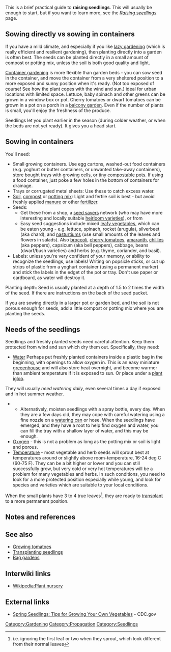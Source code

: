 This is a brief practical guide to '''raising seedlings'''. This will usually be enough to start, but if you want to learn more, see the ''[[Raising seedlings]]'' page.


== Sowing directly vs sowing in containers ==

If you have a mild climate, and especially if you like [[lazy gardening]] (which is really efficient and resilient gardening), then planting directly into a garden is often best. The seeds can be planted directly in a small amount of compost or potting mix, unless the soil is both good quality and light.

[[Container gardening]] is more flexible than garden beds - you can sow seed in the container, and move the container from a very sheltered position to a more exposed and sunny position when it's ready. (Not too exposed of course! See how the plant copes with the wind and sun.) ideal for urban locations with limited space. Lettuce, baby spinach and other greens can be grown in a window box or pot. Cherry tomatoes or dwarf tomatoes can be grown in a pot on a porch in a  [[balcony garden]]. Even if the number of plants is small, you'll enjoy the freshness of the produce.

Seedlings let you plant earlier in the season (during colder weather, or when the beds are not yet ready). It gives you a head start.


== Sowing in containers ==

You'll need:
* Small growing containers. Use egg cartons, washed-out food containers (e.g. yoghurt or butter containers, or unwanted take-away containers), store bought trays with growing cells, or tiny [[compostable pots]]. If using a food container, just poke a few holes in the bottom of containers for drainage.
* Trays or corrugated metal sheets: Use these to catch excess water.
* [[Soil]], [[compost]] or [[potting mix]]: Light and fertile soil is best - but avoid freshly applied [[manure]] or other [[fertilizer]].
* Seeds: 
** Get these from a shop, a [[seed savers]] network (who may have more interesting and locally suitable [[heirloom varieties]]), or from 
** Easy seed suggestions include mixed [[leafy vegetables]], which can be eaten young - e.g. lettuce, spinach, rocket (arugula), silverbeet (aka chard), and [[nasturtiums]] (use small amounts of the leaves and flowers in salads). Also [[broccoli]], [[cherry tomatoes]], [[amaranth]], [[chillies]] (aka peppers), capsicum (aka bell peppers), cabbage, beans (dwarf/bush varieties) and herbs (e.g. thyme, coriander, and basil). 
* Labels: unless you're very confident of your memory, or ability to recognize the seedlings, use labels! Writing on popsicle sticks, or cut up strips of plastic from a yoghurt container (using a permanent marker) and stick the labels in the edget of the pot or tray. Don't use paper or cardboard, as water will destroy it.

Planting depth: Seed is usually planted at a depth of 1.5 to 2 times the width of the seed. If there are instructions on the back of the seed packet. 

If you are sowing directly in a larger pot or garden bed, and the soil is not porous enough for seeds, add a little compost or potting mix where you are planting the seeds.

== Needs of the seedlings ==

Seedlings and freshly planted seeds need careful attention. Keep them protected from wind and sun which dry them out. Specifically, they need:
* [[Water]] Perhaps put freshly planted containers inside a plastic bag in the beginning, with openings to allow oxygen in. This is an easy miniature [[greeenhouse]] and will also store heat overnight, and become warmer than ambient temperature if it is exposed to sun. Or place under a [[plant igloo]]. 
They will usually ''need watering daily'', even several times a day if exposed and in hot summer weather. 
** Alternatively, moisten seedlings with a spray bottle, every day. When they are a few days old, they may cope with careful watering using a fine nozzle on a [[watering can]] or hose. When the seedlings have emerged, and they have a root to help find oxygen and water, you can fill the tray with a shallow layer of water, and this may be enough.
* [[Oxygen]] - this is not a problem as long as the potting mix or soil is light and porous.
* [[Temperature]] - most vegetable and herb seeds will sprout best at temperatures around or slightly above room-temperature, 16-24 deg C (60-75 F). They can be a bit higher or lower and you can still successfully grow, but very cold or very hot temperatures will be a problem for many vegetables and herbs. In such conditions, you need to look for a more protected position especially while young, and look for species and varieties which are suitable to your local conditions.

When the small plants have 3 to 4 true leaves<ref>i.e. ignoring the first leaf or two when they sprout, which look different from their normal leaves</ref>, they are ready to [[Transplanting seedlings|transplant]] to a more permanent position.

== Notes and references ==
{{reflist}}

== See also ==

* [[Growing tomatoes]]
* [[Transplanting seedlings]]
* [[Bag gardens]]

== Interwiki links ==

* [[Wikipedia:Plant nursery]]

== External links ==
{{add links}}

* [http://www.cdc.gov/Features/GrowingVegetables/ Spring Seedlings: Tips for Growing Your Own Vegetables] - CDC.gov

{{stub}}

[[Category:Gardening]]
[[Category:Propagation]]
[[Category:Seedlings]]